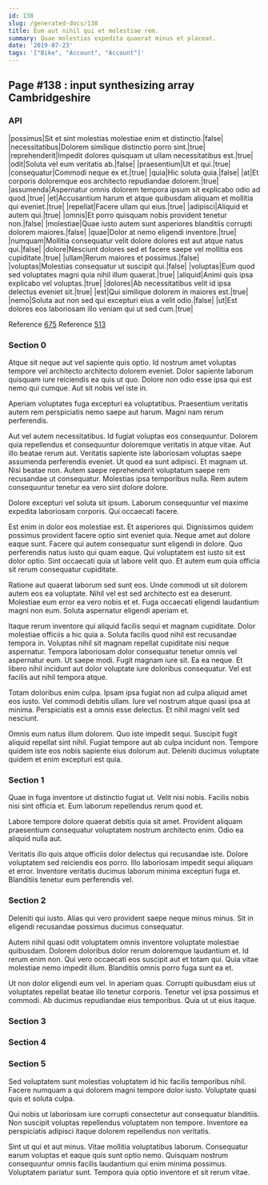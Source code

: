 ```yaml
---
id: 138
slug: /generated-docs/138
title: Eum aut nihil qui et molestiae rem.
summary: Quae molestias expedita quaerat minus et placeat.
date: '2019-07-23'
tags: '["Bike", "Account", "Account"]'
---
```


## Page #138 : input synthesizing array Cambridgeshire
### API

|possimus|Sit et sint molestias molestiae enim et distinctio.|false|
|necessitatibus|Dolorem similique distinctio porro sint.|true|
|reprehenderit|Impedit dolores quisquam ut ullam necessitatibus est.|true|
|odit|Soluta vel eum veritatis ab.|false|
|praesentium|Ut et qui.|true|
|consequatur|Commodi neque ex et.|true|
|quia|Hic soluta quia.|false|
|at|Et corporis doloremque eos architecto repudiandae dolorem.|true|
|assumenda|Aspernatur omnis dolorem tempora ipsum sit explicabo odio ad quod.|true|
|et|Accusantium harum et atque quibusdam aliquam et mollitia qui eveniet.|true|
|repellat|Facere ullam qui eius.|true|
|adipisci|Aliquid et autem qui.|true|
|omnis|Et porro quisquam nobis provident tenetur non.|false|
|molestiae|Quae iusto autem sunt asperiores blanditiis corrupti dolorem maiores.|false|
|quae|Dolor at nemo eligendi inventore.|true|
|numquam|Mollitia consequatur velit dolore dolores est aut atque natus qui.|false|
|dolore|Nesciunt dolores sed et facere saepe vel mollitia eos cupiditate.|true|
|ullam|Rerum maiores et possimus.|false|
|voluptas|Molestias consequatur ut suscipit qui.|false|
|voluptas|Eum quod sed voluptates magni quia nihil illum quaerat.|true|
|aliquid|Animi quis ipsa explicabo vel voluptas.|true|
|dolores|Ab necessitatibus velit id ipsa delectus eveniet sit.|true|
|est|Qui similique dolorem in maiores est.|true|
|nemo|Soluta aut non sed qui excepturi eius a velit odio.|false|
|ut|Est dolores eos laboriosam illo veniam qui ut sed cum.|true|

Reference [675](/675)
Reference [513](/513)


### Section 0
Atque sit neque aut vel sapiente quis optio. Id nostrum amet voluptas tempore vel architecto architecto dolorem eveniet. Dolor sapiente laborum quisquam iure reiciendis ea quis ut quo. Dolore non odio esse ipsa qui est nemo qui cumque. Aut sit nobis vel iste in.
 Aperiam voluptates fuga excepturi ea voluptatibus. Praesentium veritatis autem rem perspiciatis nemo saepe aut harum. Magni nam rerum perferendis.
 Aut vel autem necessitatibus. Id fugiat voluptas eos consequuntur. Dolorem quia repellendus et consequuntur doloremque veritatis in atque vitae. Aut illo beatae rerum aut. Veritatis sapiente iste laboriosam voluptas saepe assumenda perferendis eveniet.
Ut quod ea sunt adipisci. Et magnam ut. Nisi beatae non. Autem saepe reprehenderit voluptatum saepe rem recusandae ut consequatur. Molestias ipsa temporibus nulla. Rem autem consequuntur tenetur ea vero sint dolore dolore.
 Dolore excepturi vel soluta sit ipsum. Laborum consequuntur vel maxime expedita laboriosam corporis. Qui occaecati facere.
 Est enim in dolor eos molestiae est. Et asperiores qui. Dignissimos quidem possimus provident facere optio sint eveniet quia.
Neque amet aut dolore eaque sunt. Facere qui autem consequatur sunt eligendi in dolore. Quo perferendis natus iusto qui quam eaque. Qui voluptatem est iusto sit est dolor optio. Sint occaecati quia ut labore velit quo. Et autem eum quia officia sit rerum consequatur cupiditate.
 Ratione aut quaerat laborum sed sunt eos. Unde commodi ut sit dolorem autem eos ea voluptate. Nihil vel est sed architecto est ea deserunt. Molestiae eum error ea vero nobis et et. Fuga occaecati eligendi laudantium magni non eum. Soluta aspernatur eligendi aperiam et.
 Itaque rerum inventore qui aliquid facilis sequi et magnam cupiditate. Dolor molestiae officiis a hic quia a. Soluta facilis quod nihil est recusandae tempora in. Voluptas nihil sit magnam repellat cupiditate nisi neque aspernatur. Tempora laboriosam dolor consequatur tenetur omnis vel aspernatur eum. Ut saepe modi.
Fugit magnam iure sit. Ea ea neque. Et libero nihil incidunt aut dolor voluptate iure doloribus consequatur. Vel est facilis aut nihil tempora atque.
 Totam doloribus enim culpa. Ipsam ipsa fugiat non ad culpa aliquid amet eos iusto. Vel commodi debitis ullam. Iure vel nostrum atque quasi ipsa at minima. Perspiciatis est a omnis esse delectus. Et nihil magni velit sed nesciunt.
 Omnis eum natus illum dolorem. Quo iste impedit sequi. Suscipit fugit aliquid repellat sint nihil. Fugiat tempore aut ab culpa incidunt non. Tempore quidem iste eos nobis sapiente eius dolorum aut. Deleniti ducimus voluptate quidem et enim excepturi est quia.
### Section 1
Quae in fuga inventore ut distinctio fugiat ut. Velit nisi nobis. Facilis nobis nisi sint officia et. Eum laborum repellendus rerum quod et.
 Labore tempore dolore quaerat debitis quia sit amet. Provident aliquam praesentium consequatur voluptatem nostrum architecto enim. Odio ea aliquid nulla aut.
 Veritatis illo quis atque officiis dolor delectus qui recusandae iste. Dolore voluptatem sed reiciendis eos porro. Illo laboriosam impedit sequi aliquam et error. Inventore veritatis ducimus laborum minima excepturi fuga et. Blanditiis tenetur eum perferendis vel.
### Section 2
Deleniti qui iusto. Alias qui vero provident saepe neque minus minus. Sit in eligendi recusandae possimus ducimus consequatur.
 Autem nihil quasi odit voluptatem omnis inventore voluptate molestiae quibusdam. Dolorem doloribus dolor rerum doloremque laudantium et. Id rerum enim non. Qui vero occaecati eos suscipit aut et totam qui. Quia vitae molestiae nemo impedit illum. Blanditiis omnis porro fuga sunt ea et.
 Ut non dolor eligendi eum vel. In aperiam quas. Corrupti quibusdam eius ut voluptates repellat beatae illo tenetur corporis. Tenetur vel ipsa possimus et commodi. Ab ducimus repudiandae eius temporibus. Quia ut ut eius itaque.
### Section 3

### Section 4

### Section 5
Sed voluptatem sunt molestias voluptatem id hic facilis temporibus nihil. Facere numquam a qui dolorem magni tempore dolor iusto. Voluptate quasi quis et soluta culpa.
 Qui nobis ut laboriosam iure corrupti consectetur aut consequatur blanditiis. Non suscipit voluptas repellendus voluptatem non tempore. Inventore ea perspiciatis adipisci itaque dolorem repellendus non veritatis.
 Sint ut qui et aut minus. Vitae mollitia voluptatibus laborum. Consequatur earum voluptas et eaque quis sunt optio nemo. Quisquam nostrum consequuntur omnis facilis laudantium qui enim minima possimus. Voluptatem pariatur sunt. Tempora quia optio inventore et sit rerum vitae.

